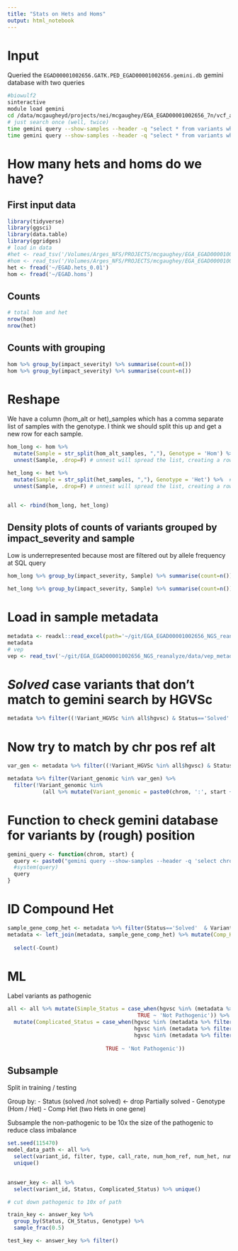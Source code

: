 ```yaml
---
title: "Stats on Hets and Homs"
output: html_notebook
---
```


# Input
Queried the `EGAD00001002656.GATK.PED_EGAD00001002656.gemini.db` gemini database with two queries


```bash
#biowulf2
sinteractive
module load gemini
cd /data/mcgaugheyd/projects/nei/mcgaughey/EGA_EGAD00001002656_7n/vcf_annotated
# just search once (well, twice)
time gemini query --show-samples --header -q "select * from variants where aaf < 0.05 and filter is NULL AND (aaf_esp_all < 0.01 AND aaf_1kg_all_float < 0.01 AND af_exac_all < 0.01  AND (is_coding=1 OR is_splicing=1)) OR impact_severity='HIGH' OR clinvar_sig LIKE '%patho%'" --gt-filter "(gt_types).(*).(==HOM_ALT).(any)" EGAD00001002656.GATK.PED_EGAD00001002656.gemini.db  > EGAD.homs &
time gemini query --show-samples --header -q "select * from variants where aaf < 0.05 and filter is NULL AND (aaf_esp_all < 0.0001 AND aaf_1kg_all_float < 0.0001 AND af_exac_all < 0.0001  and (is_coding=1 OR is_splicing=1)) OR impact_severity='HIGH' OR clinvar_sig LIKE '%patho%'" --gt-filter "(gt_types).(*).(==HET).(any)" EGAD00001002656.GATK.PED_EGAD00001002656.gemini.db  > EGAD.hets &
```

# How many hets and homs do we have?
## First input data
```r
library(tidyverse)
library(ggsci)
library(data.table)
library(ggridges)
# load in data
#het <- read_tsv('/Volumes/Arges_NFS/PROJECTS/mcgaughey/EGA_EGAD00001002656_NGS_reanalyze/raw_data/EGAD.hets')
#hom <- read_tsv('/Volumes/Arges_NFS/PROJECTS/mcgaughey/EGA_EGAD00001002656_NGS_reanalyze/raw_data/EGAD.homs')
het <- fread('~/EGAD.hets_0.01')
hom <- fread('~/EGAD.homs')
```

## Counts
```r
# total hom and het
nrow(hom)
nrow(het)
```

## Counts with grouping
```r
hom %>% group_by(impact_severity) %>% summarise(count=n())
hom %>% group_by(impact_severity) %>% summarise(count=n())
```

# Reshape
We have a column (hom_alt or het)_samples which has a comma separate list of samples with the genotype. I think we should split this up and get a new row for each sample. 
```r
hom_long <- hom %>% 
  mutate(Sample = str_split(hom_alt_samples, ","), Genotype = 'Hom') %>%  # split with str_split to create a list
  unnest(Sample, .drop=F) # unnest will spread the list, creating a row for each entry

het_long <- het %>% 
  mutate(Sample = str_split(het_samples, ","), Genotype = 'Het') %>%  # split with str_split to create a list
  unnest(Sample, .drop=F) # unnest will spread the list, creating a row for each entry


all <- rbind(hom_long, het_long)
```

## Density plots of counts of variants grouped by impact_severity and sample
Low is underrepresented because most are filtered out by allele frequency at SQL query
```r
hom_long %>% group_by(impact_severity, Sample) %>% summarise(count=n()) %>% mutate(`Impact Severity` = factor(impact_severity, levels = c('LOW','MED','HIGH'))) %>% ggplot(aes(x=count, y=`Impact Severity`, fill=`Impact Severity`)) + geom_density_ridges(scale=10) + theme_minimal() + scale_fill_npg()

het_long %>% group_by(impact_severity, Sample) %>% summarise(count=n()) %>% mutate(`Impact Severity` = factor(impact_severity, levels = c('LOW','MED','HIGH'))) %>% ggplot(aes(x=count, y=`Impact Severity`, fill=`Impact Severity`)) + geom_density_ridges(scale=10) + theme_minimal() + scale_fill_npg()
```
# Load in sample metadata
```r
metadata <- readxl::read_excel(path='~/git/EGA_EGAD00001002656_NGS_reanalyze/data/1-s2.0-S0002929716305274-mmc3.xlsx') %>% mutate(Sample=Patient)
metadata
# vep
vep <- read_tsv('~/git/EGA_EGAD00001002656_NGS_reanalyze/data/vep_metadata.txt') %>% unique()
```

# *Solved* case variants that don't match to gemini search by HGVSc
```r
metadata %>% filter((!Variant_HGVSc %in% all$hgvsc) & Status=='Solved'  & Variant_HGVSc!='NA') 
```

# Now try to match by chr pos ref alt
```r
var_gen <- metadata %>% filter((!Variant_HGVSc %in% all$hgvsc) & Status=='Solved'  & Variant_HGVSc!='NA') %>% pull(Variant_genomic)

metadata %>% filter(Variant_genomic %in% var_gen) %>% 
  filter(!Variant_genomic %in% 
           (all %>% mutate(Variant_genomic = paste0(chrom, ':', start + 1, ref, '>', alt)) %>% pull(Variant_genomic)))
```

# Function to check gemini database for variants by (rough) position
```r
gemini_query <- function(chrom, start) {
  query <- paste0("gemini query --show-samples --header -q 'select chrom, ref, alt, start, end, is_coding, aaf,filter, aaf_esp_all, aaf_1kg_all_float, af_exac_all, impact, impact_severity, clinvar_sig from variants where chrom==\"", chrom, "  and start > ", start-5, " and start < ", start + 5, "' /Volumes/Arges/NGS_data/DNA/gemini_db/EGAD00001002656.GATK.PED_EGAD00001002656.gemini.db")
  #system(query)
  query
}
```

# ID Compound Het
```r
sample_gene_comp_het <- metadata %>% filter(Status=='Solved'  & Variant_HGVSc!='NA' & GT=='0/1') %>% group_by(Sample, Gene) %>% summarise(Count=n()) %>% filter(Count>1) 
metadata <- left_join(metadata, sample_gene_comp_het) %>% mutate(Comp_Het_Path = case_when(Count >= 2 ~ 'CH', 
                                                                                           TRUE ~ 'No')) %>% 
  select(-Count)
```
# ML
Label variants as pathogenic
```r
all <- all %>% mutate(Simple_Status = case_when(hgvsc %in% (metadata %>% filter(Status=='Solved') %>% pull(Variant_HGVSc)) ~ 'Pathogenic',
                                         TRUE ~ 'Not Pathogenic')) %>% 
  mutate(Complicated_Status = case_when(hgvsc %in% (metadata %>% filter(Comp_Het_Path == 'Yes') %>% pull(Variant_HGVSc)) ~ 'Comp_Het',
                                        hgvsc %in% (metadata %>% filter(Status=='Solved' & GT=='0/1') %>% pull(Variant_HGVSc)) ~ 'AD',
                                        hgvsc %in% (metadata %>% filter(Status=='Solved' & GT=='1/1') %>% pull(Variant_HGVSc)) ~ 'AR',
                                        
                               TRUE ~ 'Not Pathogenic'))
```

## Subsample
Split in training / testing

Group by:
- Status (solved /not solved) <- drop Partially solved
- Genotype (Hom / Het)
- Comp Het (two Hets in one gene)

Subsample the non-pathogenic to be 10x the size of the pathogenic to reduce class imbalance
```r
set.seed(115470)
model_data_path <- all %>% 
  select(variant_id, filter, type, call_rate, num_hom_ref, num_het, num_hom_alt, aaf, gene, is_exonic, is_coding, is_lof, is_splicing, impact, impact_so, impact_severity, polyphen_score, sift_score, gene_eyediseaseclass, hgmd_overlap, aaf_1kg_afr_float:an_exac_sas, max_aaf_all, pli, pnull, precessive, pfam_domain, phylop_100way, canonical, cadd_phred, Genotype) %>% 
  unique()
  

answer_key <- all %>% 
  select(variant_id, Status, Complicated_Status) %>% unique()

# cut down pathogenic to 10x of path

train_key <- answer_key %>% 
  group_by(Status, CH_Status, Genotype) %>% 
  sample_frac(0.5)

test_key <- answer_key %>% filter()
```